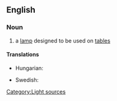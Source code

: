==English==
===Noun===
{{en-noun}}
#a [[lamp]] designed to be used on [[table]]s

====Translations====
{{trans-top|a lamp designed for tables}}
* Hungarian: {{t|hu|asztali lámpa}}
{{trans-mid}}
* Swedish: {{t-|sv|bordslampa|c}}
{{trans-bottom}}

[[Category:Light sources]]